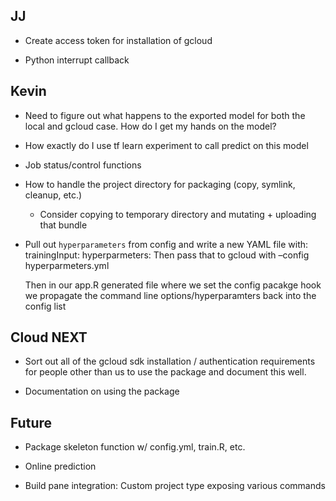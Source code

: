 

## JJ

- Create access token for installation of gcloud

- Python interrupt callback

## Kevin

- Need to figure out what happens to the exported model for both the local
  and gcloud case. How do I get my hands on the model?
  
- How exactly do I use tf learn experiment to call predict on this model

- Job status/control functions

- How to handle the project directory for packaging (copy, symlink, cleanup, etc.)
    - Consider copying to temporary directory and mutating + uploading that bundle

- Pull out `hyperparameters` from config and write a new YAML file with:
    trainingInput:
       hyperparmeters:
  Then pass that to gcloud with --config hyperparmeters.yml
  
  Then in our app.R generated file where we set the config pacakge hook we 
  propagate the command line options/hyperparamters back into the config list


## Cloud NEXT

- Sort out all of the gcloud sdk installation / authentication requirements
  for people other than us to use the package and document this well.

- Documentation on using the package


## Future

- Package skeleton function w/ config.yml, train.R, etc.

- Online prediction

- Build pane integration: Custom project type exposing various commands



       
       

